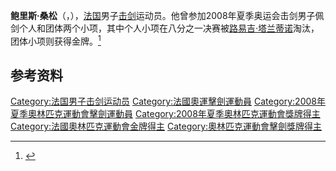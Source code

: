 '''鲍里斯·桑松'''（{{lang-fr|Boris Sanson}}，{{bd|1980年|12月7日|}}），[[法国|法国]]男子[[击剑|击剑]]运动员。他曾参加2008年夏季奥运会击剑男子佩剑个人和团体两个小项，其中个人小项在八分之一决赛被[[路易吉·塔兰蒂诺|路易吉·塔兰蒂诺]]淘汰，团体小项则获得金牌。<ref>{{cite web|url=https://www.sports-reference.com/olympics/athletes/sa/boris-sanson-1.html|title=Boris Sanson|work=Sport Reference|accessdate=2021-03-11|archiveurl=https://web.archive.org/web/20100514035832/http://www.sports-reference.com/olympics/athletes/sa/boris-sanson-1.html |archivedate=2010-05-14}}</ref>

== 参考资料 ==
{{reflist}}

{{奥林匹克运动会击剑比赛男子佩剑团体冠军}}

{{Authority control}}
{{DEFAULTSORT:Sanson, Boris}}
[[Category:法国男子击剑运动员|Category:法国男子击剑运动员]]
[[Category:法國奧運擊劍運動員|Category:法國奧運擊劍運動員]]
[[Category:2008年夏季奧林匹克運動會擊劍運動員|Category:2008年夏季奧林匹克運動會擊劍運動員]]
[[Category:2008年夏季奧林匹克運動會獎牌得主|Category:2008年夏季奧林匹克運動會獎牌得主]]
[[Category:法國奧林匹克運動會金牌得主|Category:法國奧林匹克運動會金牌得主]]
[[Category:奧林匹克運動會擊劍獎牌得主|Category:奧林匹克運動會擊劍獎牌得主]]

{{法国人物小作品}}